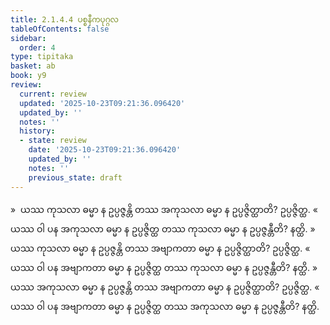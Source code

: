 ```yaml
---
title: 2.1.4.4 ပစ္စနီကပုဂ္ဂလ
tableOfContents: false
sidebar:
  order: 4
type: tipitaka
basket: ab
book: y9
review:
  current: review
  updated: '2025-10-23T09:21:36.096420'
  updated_by: ''
  notes: ''
  history:
  - state: review
    date: '2025-10-23T09:21:36.096420'
    updated_by: ''
    notes: ''
    previous_state: draft
---
```



<ReviewStatus review={frontmatter.review} showDetails={true} />

<HypothesisAnnotation frontmatter={frontmatter} />

<DynamicBreadcrumb />

<Division number="74" book="y9" e="ch" v="35" p="21">

<Paragraph number="343" book="y9">
»  ယဿ ကုသလာ ဓမ္မာ န ဥပ္ပဇ္ဇန္တိ တဿ အကုသလာ ဓမ္မာ န ဥပ္ပဇ္ဇိတ္ထာတိ? ဥပ္ပဇ္ဇိတ္ထ.
</Paragraph>

<Paragraph number="344" book="y9">
«  ယဿ ဝါ ပန အကုသလာ ဓမ္မာ န ဥပ္ပဇ္ဇိတ္ထ တဿ ကုသလာ ဓမ္မာ န ဥပ္ပဇ္ဇန္တီတိ? နတ္ထိ.
</Paragraph>

<Paragraph number="345" book="y9">
»  ယဿ ကုသလာ ဓမ္မာ န ဥပ္ပဇ္ဇန္တိ တဿ အဗျာကတာ ဓမ္မာ န ဥပ္ပဇ္ဇိတ္ထာတိ? ဥပ္ပဇ္ဇိတ္ထ.
</Paragraph>

<Paragraph number="346" book="y9">
«  ယဿ ဝါ ပန အဗျာကတာ ဓမ္မာ န ဥပ္ပဇ္ဇိတ္ထ တဿ ကုသလာ ဓမ္မာ န ဥပ္ပဇ္ဇန္တီတိ? နတ္ထိ.
</Paragraph>

</Division>
<Division number="75" book="y9" e="ch" v="35" p="21">

<Paragraph number="347" book="y9">
»  ယဿ အကုသလာ ဓမ္မာ န ဥပ္ပဇ္ဇန္တိ တဿ အဗျာကတာ ဓမ္မာ န ဥပ္ပဇ္ဇိတ္ထာတိ? ဥပ္ပဇ္ဇိတ္ထ.
</Paragraph>

<Paragraph number="348" book="y9">
«  ယဿ ဝါ ပန အဗျာကတာ ဓမ္မာ န ဥပ္ပဇ္ဇိတ္ထ တဿ အကုသလာ ဓမ္မာ န ဥပ္ပဇ္ဇန္တီတိ? နတ္ထိ.
</Paragraph>
</Division>